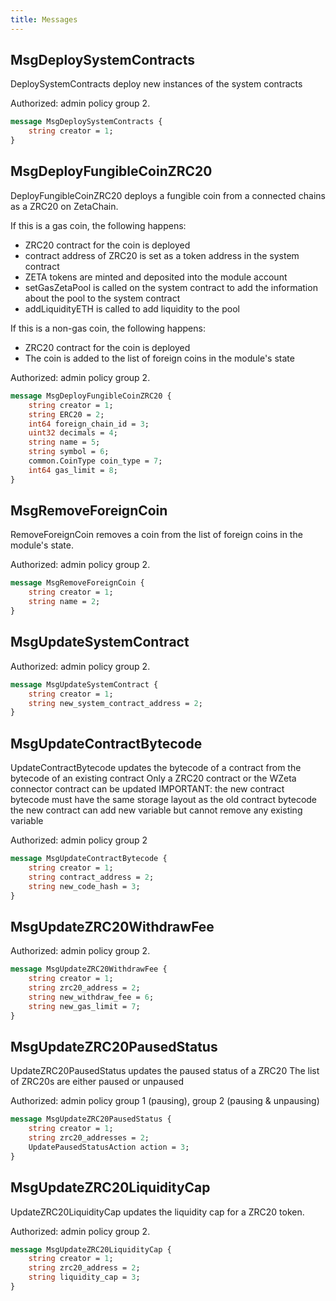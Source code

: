 ```yaml
---
title: Messages
---
```


## MsgDeploySystemContracts

DeploySystemContracts deploy new instances of the system contracts

Authorized: admin policy group 2.

```proto
message MsgDeploySystemContracts {
	string creator = 1;
}
```

## MsgDeployFungibleCoinZRC20

DeployFungibleCoinZRC20 deploys a fungible coin from a connected chains as a ZRC20 on ZetaChain.

If this is a gas coin, the following happens:

- ZRC20 contract for the coin is deployed
- contract address of ZRC20 is set as a token address in the system
  contract
- ZETA tokens are minted and deposited into the module account
- setGasZetaPool is called on the system contract to add the information
  about the pool to the system contract
- addLiquidityETH is called to add liquidity to the pool

If this is a non-gas coin, the following happens:

- ZRC20 contract for the coin is deployed
- The coin is added to the list of foreign coins in the module's state

Authorized: admin policy group 2.

```proto
message MsgDeployFungibleCoinZRC20 {
	string creator = 1;
	string ERC20 = 2;
	int64 foreign_chain_id = 3;
	uint32 decimals = 4;
	string name = 5;
	string symbol = 6;
	common.CoinType coin_type = 7;
	int64 gas_limit = 8;
}
```

## MsgRemoveForeignCoin

RemoveForeignCoin removes a coin from the list of foreign coins in the
module's state.

Authorized: admin policy group 2.

```proto
message MsgRemoveForeignCoin {
	string creator = 1;
	string name = 2;
}
```

## MsgUpdateSystemContract

Authorized: admin policy group 2.

```proto
message MsgUpdateSystemContract {
	string creator = 1;
	string new_system_contract_address = 2;
}
```

## MsgUpdateContractBytecode

UpdateContractBytecode updates the bytecode of a contract from the bytecode
of an existing contract Only a ZRC20 contract or the WZeta connector contract
can be updated IMPORTANT: the new contract bytecode must have the same
storage layout as the old contract bytecode the new contract can add new
variable but cannot remove any existing variable

Authorized: admin policy group 2

```proto
message MsgUpdateContractBytecode {
	string creator = 1;
	string contract_address = 2;
	string new_code_hash = 3;
}
```

## MsgUpdateZRC20WithdrawFee

Authorized: admin policy group 2.

```proto
message MsgUpdateZRC20WithdrawFee {
	string creator = 1;
	string zrc20_address = 2;
	string new_withdraw_fee = 6;
	string new_gas_limit = 7;
}
```

## MsgUpdateZRC20PausedStatus

UpdateZRC20PausedStatus updates the paused status of a ZRC20
The list of ZRC20s are either paused or unpaused

Authorized: admin policy group 1 (pausing), group 2 (pausing & unpausing)

```proto
message MsgUpdateZRC20PausedStatus {
	string creator = 1;
	string zrc20_addresses = 2;
	UpdatePausedStatusAction action = 3;
}
```

## MsgUpdateZRC20LiquidityCap

UpdateZRC20LiquidityCap updates the liquidity cap for a ZRC20 token.

Authorized: admin policy group 2.

```proto
message MsgUpdateZRC20LiquidityCap {
	string creator = 1;
	string zrc20_address = 2;
	string liquidity_cap = 3;
}
```
